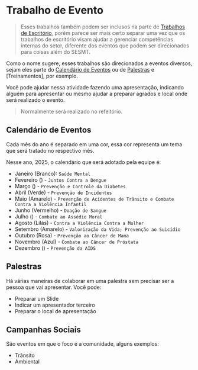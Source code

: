 # Trabalho de Evento

> Esses trabalhos também podem ser inclusos na parte de [Trabalhos de Escritório](./trabalhoEscritorio.mdx), porém parece ser mais certo separar uma vez que os trabalhos de escritório visam ajudar a gerenciar competências internas do setor, diferente dos eventos que podem ser direcionados para coisas além do SESMT.

Como o nome sugere, esses trabalhos são direcionados a eventos diversos, sejam eles parte do [Calendário de Eventos](./trabalhoEvento.mdx#calendário-de-eventos) ou de [Palestras](./trabalhoEvento.mdx#palestras) e [Treinamentos], por exemplo.

Você pode ajudar nessa atividade fazendo uma apresentação, indicando alguém para apresentar ou mesmo ajudar a preparar agrados e local onde será realizado o evento.

> Normalmente será realizado no refeitório.

## Calendário de Eventos

Cada mês do ano é separado em uma cor, essa cor representa um tema que será tratado no respectivo mês.

Nesse ano, 2025, o calendário que será adotado pela equipe é:

- Janeiro (Branco): `Saúde Mental`
- Fevereiro () - `Juntos Contra a Dengue`
- Março () - `Prevenção e Controle da Diabetes`
- Abril (Verde) - `Prevenção de Incidentes`
- Maio (Amarelo) - `Prevenção de Acidentes de Trânsito e Combate Contra a Violência Infantil`
- Junho (Vermelho) - `Doação de Sangue`
- Julho () - `Combate ao Assédio Moral`
- Agosto (Lilás) - `Contra a Violência Contra a Mulher`
- Setembro (Amarelo) - `Valorização da Vida; Prevenção ao Suicídio`
- Outubro (Rosa) - `Prevenção ao Câncer de Mama`
- Novembro (Azul) - `Combate ao Câncer de Próstata`
- Dezembro () - `Prevenção da AIDS`

## Palestras

Há várias maneiras de colaborar em uma palestra sem precisar ser a pessoa que vai apresentar. Você pode:

- Preparar um Slide
- Indicar um apresentador terceiro
- Preparar o local de apresentação

## Campanhas Sociais

São eventos em que o foco é a comunidade, alguns exemplos:

- Trânsito
- Ambiental